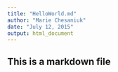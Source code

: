 ```yaml
---
title: "HelloWorld.md"
author: "Marie Chesaniuk"
date: "July 12, 2015"
output: html_document
---
```


## This is a markdown file